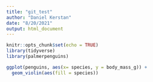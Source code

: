```yaml
---
title: "git_test"
author: "Daniel Kerstan"
date: "8/20/2021"
output: html_document
---
```


```r
knitr::opts_chunk$set(echo = TRUE)
library(tidyverse)
library(palmerpenguins)
```

```r
ggplot(penguins, aes(x= species, y = body_mass_g)) +
  geom_violin(aes(fill = species))
```

